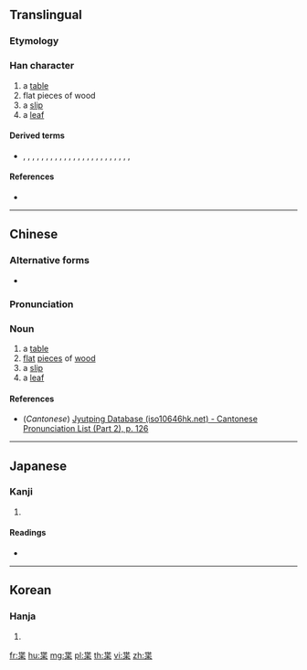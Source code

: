 ==Translingual==

===Etymology===
{{Han compound|世|木|c1=p|c2=s|t2=wood|ls=psc}} {{attention|zh|This etymology is incorrect, can we instead use the etymology found on the French version of this page?}}

===Han character===
{{Han char|rn=75|rad=木|as=05|sn=9|four=|canj=PTD|ids=⿱世木}}

# a [[table]]
# flat pieces of wood
# a [[slip]]
# a [[leaf]]

====Derived terms====
* {{l|mul|牒}}, {{l|mul|葉}}, {{l|mul|喋}}, {{l|mul|蝶}}, {{l|mul|碟}}, {{l|mul|諜}}, {{l|mul|䐑}}, {{l|mul|䈎}}, {{l|mul|韘}}, {{l|mul|褋}}, {{l|mul|𧝵}}, {{l|mul|屟}}, {{l|mul|渫}}, {{l|mul|鰈}}, {{l|mul|揲}}, {{l|mul|媟}}, {{l|mul|偞}}, {{l|mul|楪}}, {{l|mul|殜}}, {{l|mul|煠}}, {{l|mul|鍱}}, {{l|mul|惵}}, {{l|mul|堞}}, {{l|mul|艓}}, {{l|mul|蹀}}

====References====
* {{Han ref|kx=0517.170|dkj=14593|hdz=21178.010|uh=67BC|ud=26556}}

----

==Chinese==
{{zh-forms}}

===Alternative forms===
* {{zh-l|枽}}

===Pronunciation===
{{zh-pron
|m=yè
|c=jip6
|mc=y
|oc=y
|ma=
|cat=n
}}

===Noun===
{{zh-noun}}

# a [[table]]
# [[flat]] [[piece]]s of [[wood]]
# a [[slip]]
# a [[leaf]]

====References====
* (''Cantonese'') [http://www.iso10646hk.net/jp/document/download.jsp Jyutping Database (iso10646hk.net) - Cantonese Pronunciation List (Part 2), p. 126]

----

==Japanese==

===Kanji===
{{ja-kanji|grade=|rs=木05}}

# {{defn|lang=ja|sort=木05}}

====Readings====
* {{ja-readings|on=[[よう]] (yō)|kun=[[うすいきふだ]] (usuikifuda), [[まど]] (mado)}}

----

==Korean==

===Hanja===
{{ko-hanja|hangeul=엽|rv=yeop|mr=yŏp}}

# {{defn|lang=ko|sort=木05}}

[[fr:枼]]
[[hu:枼]]
[[mg:枼]]
[[pl:枼]]
[[th:枼]]
[[vi:枼]]
[[zh:枼]]